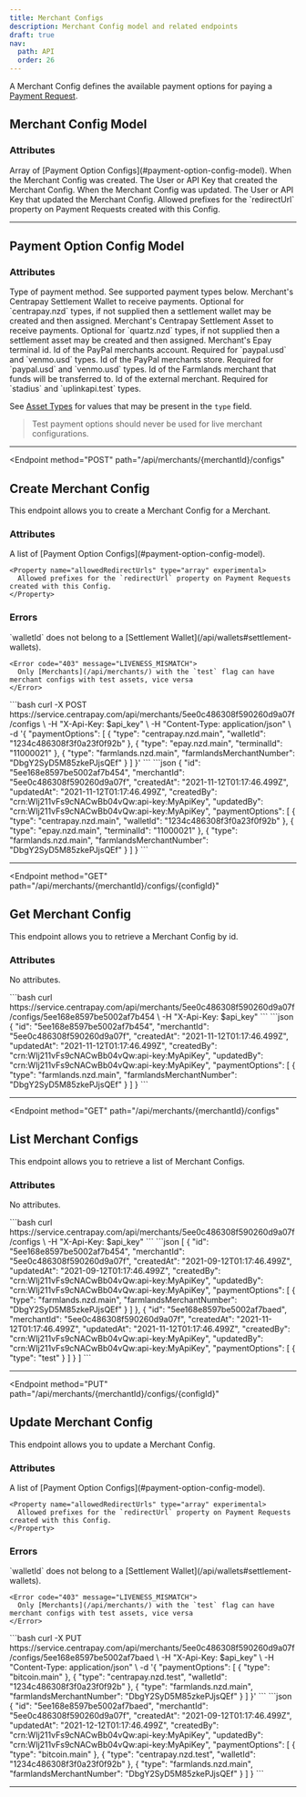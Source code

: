 ```yaml
---
title: Merchant Configs
description: Merchant Config model and related endpoints
draft: true
nav:
  path: API
  order: 26
---
```


A Merchant Config defines the available payment options for paying a [Payment Request](/api/payment-requests/).

## Merchant Config Model

### Attributes

<Properties>
  <Property name="paymentOptions" type="array">
    Array of [Payment Option Configs](#payment-option-config-model).
  </Property>

  <Property name="createdAt" type="timestamp">
    When the Merchant Config was created.
  </Property>

  <Property name="createdBy" type="crn">
    The User or API Key that created the Merchant Config.
  </Property>

  <Property name="updatedAt" type="timestamp">
    When the Merchant Config was updated.
  </Property>

  <Property name="updatedBy" type="crn">
    The User or API Key that updated the Merchant Config.
  </Property>

  <Property name="allowedRedirectUrls" type="array" experimental>
    Allowed prefixes for the `redirectUrl` property on Payment Requests created with this Config.
  </Property>
</Properties>

---

## Payment Option Config Model

### Attributes
<Properties>
  <Property name="type" type="string" required>
    Type of payment method. See supported payment types below.
  </Property>

  <Property name="walletId" type="string">
    Merchant's Centrapay Settlement Wallet to receive payments. Optional for `centrapay.nzd` types, if not supplied then a settlement wallet may be created and then assigned.
  </Property>

  <Property name="assetId" type="string">
    Merchant's Centrapay Settlement Asset to receive payments. Optional for `quartz.nzd` types, if not supplied then a settlement asset may be created and then assigned.
  </Property>

  <Property name="terminalId" type="string">
    Merchant's Epay terminal id.
  </Property>

  <Property name="paypalMerchantAccountId" type="string">
    Id of the PayPal merchants account. Required for `paypal.usd` and `venmo.usd` types.
  </Property>

  <Property name="paypalStoreId" type="string">
    Id of the PayPal merchants store. Required for `paypal.usd` and `venmo.usd`  types.
  </Property>

  <Property name="farmlandsMerchantNumber" type="string">
    Id of the Farmlands merchant that funds will be transferred to.
  </Property>

  <Property name="externalMerchantId" type="string">
    Id of the external merchant. Required for `stadius` and `uplinkapi.test` types.
  </Property>
</Properties>

See [Asset Types](/api/asset-types/) for values that may be present in the `type` field.

> Test payment options should never be used for live merchant configurations.

---

<Endpoint
  method="POST"
  path="/api/merchants/{merchantId}/configs"
>
  ## Create Merchant Config

  This endpoint allows you to create a Merchant Config for a Merchant.

  ### Attributes
  <Properties>
    <Property name="paymentOptions" type="array" required>
      A list of [Payment Option Configs](#payment-option-config-model).
    </Property>

    <Property name="allowedRedirectUrls" type="array" experimental>
      Allowed prefixes for the `redirectUrl` property on Payment Requests created with this Config.
    </Property>
  </Properties>

  ### Errors
  <Properties>
    <Error code="403" message="INVALID_WALLET_TYPE">
      `walletId` does not belong to a [Settlement Wallet](/api/wallets#settlement-wallets).
    </Error>

    <Error code="403" message="LIVENESS_MISMATCH">
      Only [Merchants](/api/merchants/) with the `test` flag can have merchant configs with test assets, vice versa
    </Error>

  </Properties>

  <CodePanel slot="code-examples" title="Request" method="POST" path="/api/merchants/{merchantId}/configs">
    ```bash
    curl -X POST https://service.centrapay.com/api/merchants/5ee0c486308f590260d9a07f/configs \
      -H "X-Api-Key: $api_key" \
      -H "Content-Type: application/json" \
      -d '{
        "paymentOptions": [
          {
            "type": "centrapay.nzd.main",
            "walletId": "1234c486308f3f0a23f0f92b"
          },
          {
            "type": "epay.nzd.main",
            "terminalId": "11000021"
          },
          {
            "type": "farmlands.nzd.main",
            "farmlandsMerchantNumber": "DbgY2SyD5M85zkePJjsQEf"
          }
        ]
      }'
    ```
  </CodePanel>

  <CodePanel slot="code-examples" title="Response">
    ```json
    {
      "id": "5ee168e8597be5002af7b454",
      "merchantId": "5ee0c486308f590260d9a07f",
      "createdAt": "2021-11-12T01:17:46.499Z",
      "updatedAt": "2021-11-12T01:17:46.499Z",
      "createdBy": "crn:WIj211vFs9cNACwBb04vQw:api-key:MyApiKey",
      "updatedBy": "crn:WIj211vFs9cNACwBb04vQw:api-key:MyApiKey",
      "paymentOptions": [
        {
          "type": "centrapay.nzd.main",
          "walletId": "1234c486308f3f0a23f0f92b"
        },
        {
          "type": "epay.nzd.main",
          "terminalId": "11000021"
        },
        {
          "type": "farmlands.nzd.main",
          "farmlandsMerchantNumber": "DbgY2SyD5M85zkePJjsQEf"
        }
      ]
    }
    ```
    </CodePanel>
</Endpoint>

---

<Endpoint
  method="GET"
  path="/api/merchants/{merchantId}/configs/{configId}"
>
  ## Get Merchant Config

  This endpoint allows you to retrieve a Merchant Config by id.

  ### Attributes
  No attributes.

  <CodePanel slot="code-examples" title="Request" method="GET" path="/api/merchants/{merchantId}/configs/{configId}">
    ```bash
    curl https://service.centrapay.com/api/merchants/5ee0c486308f590260d9a07f/configs/5ee168e8597be5002af7b454 \
      -H "X-Api-Key: $api_key"
    ```
  </CodePanel>

  <CodePanel slot="code-examples" title="Response">
    ```json
    {
      "id": "5ee168e8597be5002af7b454",
      "merchantId": "5ee0c486308f590260d9a07f",
      "createdAt": "2021-11-12T01:17:46.499Z",
      "updatedAt": "2021-11-12T01:17:46.499Z",
      "createdBy": "crn:WIj211vFs9cNACwBb04vQw:api-key:MyApiKey",
      "updatedBy": "crn:WIj211vFs9cNACwBb04vQw:api-key:MyApiKey",
      "paymentOptions": [
        {
          "type": "farmlands.nzd.main",
          "farmlandsMerchantNumber": "DbgY2SyD5M85zkePJjsQEf"
        }
      ]
    }
    ```
    </CodePanel>
</Endpoint>

---

<Endpoint
  method="GET"
  path="/api/merchants/{merchantId}/configs"
>
  ## List Merchant Configs

  This endpoint allows you to retrieve a list of Merchant Configs.

  ### Attributes
  No attributes.

  <CodePanel slot="code-examples" title="Request" method="GET" path="/api/merchants/{merchantId}/configs">
    ```bash
    curl https://service.centrapay.com/api/merchants/5ee0c486308f590260d9a07f/configs \
      -H "X-Api-Key: $api_key"
    ```
  </CodePanel>

  <CodePanel slot="code-examples" title="Response">
    ```json
    [
      {
        "id": "5ee168e8597be5002af7b454",
        "merchantId": "5ee0c486308f590260d9a07f",
        "createdAt": "2021-09-12T01:17:46.499Z",
        "updatedAt": "2021-09-12T01:17:46.499Z",
        "createdBy": "crn:WIj211vFs9cNACwBb04vQw:api-key:MyApiKey",
        "updatedBy": "crn:WIj211vFs9cNACwBb04vQw:api-key:MyApiKey",
        "paymentOptions": [
          {
            "type": "farmlands.nzd.main",
            "farmlandsMerchantNumber": "DbgY2SyD5M85zkePJjsQEf"
          }
        ]
      },
      {
        "id": "5ee168e8597be5002af7baed",
        "merchantId": "5ee0c486308f590260d9a07f",
        "createdAt": "2021-11-12T01:17:46.499Z",
        "updatedAt": "2021-11-12T01:17:46.499Z",
        "createdBy": "crn:WIj211vFs9cNACwBb04vQw:api-key:MyApiKey",
        "updatedBy": "crn:WIj211vFs9cNACwBb04vQw:api-key:MyApiKey",
        "paymentOptions": [
          {
            "type": "test"
          }
        ]
      }
    ]
    ```
    </CodePanel>
</Endpoint>

---

<Endpoint
  method="PUT"
  path="/api/merchants/{merchantId}/configs/{configId}"
>
  ## Update Merchant Config

  This endpoint allows you to update a Merchant Config.

  ### Attributes
  <Properties>
    <Property name="paymentOptions" type="array" required>
      A list of [Payment Option Configs](#payment-option-config-model).
    </Property>

    <Property name="allowedRedirectUrls" type="array" experimental>
      Allowed prefixes for the `redirectUrl` property on Payment Requests created with this Config.
    </Property>
  </Properties>

  ### Errors
  <Properties>
    <Error code="403" message="INVALID_WALLET_TYPE">
      `walletId` does not belong to a [Settlement Wallet](/api/wallets#settlement-wallets).
    </Error>

    <Error code="403" message="LIVENESS_MISMATCH">
      Only [Merchants](/api/merchants/) with the `test` flag can have merchant configs with test assets, vice versa
    </Error>
  </Properties>

  <CodePanel slot="code-examples" title="Request" method="PUT" path="/api/merchants/{merchantId}/configs/{configId}">
    ```bash
    curl -X PUT https://service.centrapay.com/api/merchants/5ee0c486308f590260d9a07f/configs/5ee168e8597be5002af7baed \
      -H "X-Api-Key: $api_key" \
      -H "Content-Type: application/json" \
      -d '{
        "paymentOptions": [
          {
            "type": "bitcoin.main"
          },
          {
            "type": "centrapay.nzd.test",
            "walletId": "1234c486308f3f0a23f0f92b"
          },
          {
            "type": "farmlands.nzd.main",
            "farmlandsMerchantNumber": "DbgY2SyD5M85zkePJjsQEf"
          }
        ]
      }'
    ```
  </CodePanel>

  <CodePanel slot="code-examples" title="Response">
    ```json
    {
      "id": "5ee168e8597be5002af7baed",
      "merchantId": "5ee0c486308f590260d9a07f",
      "createdAt": "2021-09-12T01:17:46.499Z",
      "updatedAt": "2021-12-12T01:17:46.499Z",
      "createdBy": "crn:WIj211vFs9cNACwBb04vQw:api-key:MyApiKey",
      "updatedBy": "crn:WIj211vFs9cNACwBb04vQw:api-key:MyApiKey",
      "paymentOptions": [
        {
          "type": "bitcoin.main"
        },
        {
          "type": "centrapay.nzd.test",
          "walletId": "1234c486308f3f0a23f0f92b"
        },
        {
          "type": "farmlands.nzd.main",
          "farmlandsMerchantNumber": "DbgY2SyD5M85zkePJjsQEf"
        }
      ]
    }
    ```
    </CodePanel>
</Endpoint>

---
